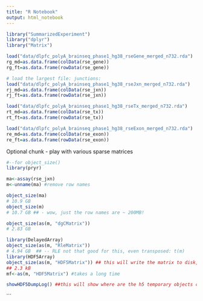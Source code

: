 ---
title: "R Notebook"
output: html_notebook
---

```{r}
library("SummarizedExperiment")
library("dplyr")
library("Matrix")

load("data/dlpfc_polyA_brainseq_phase1_hg38_rseGene_merged_n732.rda")
rg_md=as.data.frame(colData(rse_gene))
rg_ft=as.data.frame(rowData(rse_gene))

# load the largest file: junctions:
load("data/dlpfc_polyA_brainseq_phase1_hg38_rseJxn_merged_n732.rda")
rj_md=as.data.frame(colData(rse_jxn))
rj_ft=as.data.frame(rowData(rse_jxn))

load("data/dlpfc_polyA_brainseq_phase1_hg38_rseTx_merged_n732.rda")
rt_md=as.data.frame(colData(rse_tx))
rt_ft=as.data.frame(rowData(rse_tx))

load("data/dlpfc_polyA_brainseq_phase1_hg38_rseExon_merged_n732.rda")
re_md=as.data.frame(colData(rse_exon))
re_ft=as.data.frame(rowData(rse_exon))

```
Optional chunk - play with various sparse matrices
```{r}
#--for object_size()
library(pryr)

ma<-assay(rse_jxn)
m<-unname(ma) #remove row names

object_size(ma)
# 10.9 GB
object_size(m)
# 10.7 GB ## - wow, just the row names are ~ 200MB!

object_size(as(m, "dgCMatrix"))
# 2.83 GB

library(DelayedArray)
object_size(as(m, "RleMatrix"))
# 4.94 GB  ## -- RLE not that good for this, even transposed: t(m)
library(HDF5Array)
object_size(as(m, "HDF5Matrix")) ## this will write the matrix to disk, compressed, so it takes a while
## 2.3 kB
mf<-as(m, "HDF5Matrix") #takes a long time

showHDF5DumpLog() ##this will show where are the h5 temporary objects created above

```





```
